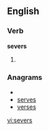 
==English==

===Verb===
'''severs'''

# {{third-person singular of|[[sever]]}}

===Anagrams===
* {{alphagram|eerssv}}
* [[serves#English|serves]]
* [[verses#English|verses]]

[[vi:severs]]